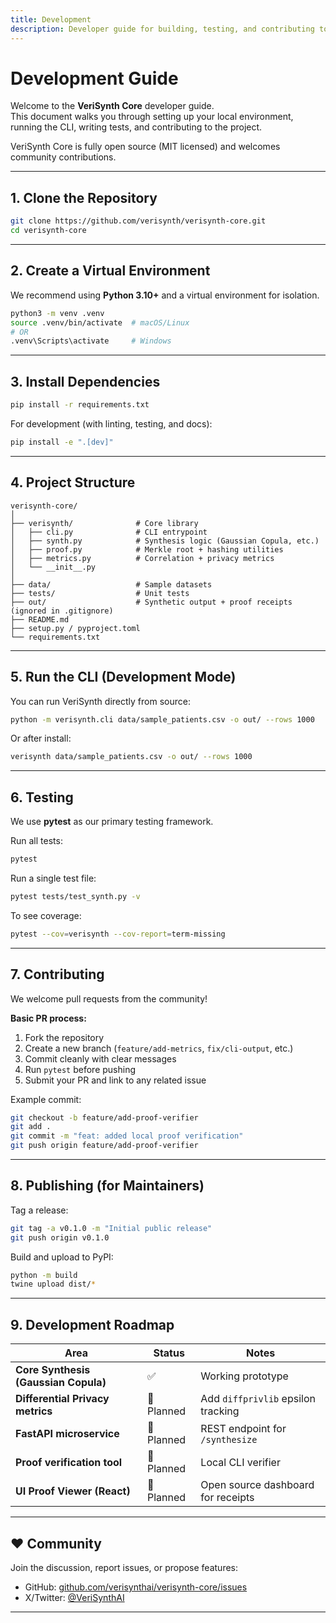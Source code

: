 ```yaml
---
title: Development
description: Developer guide for building, testing, and contributing to VeriSynth Core.
---
```


# Development Guide

Welcome to the **VeriSynth Core** developer guide.  
This document walks you through setting up your local environment, running the CLI, writing tests, and contributing to the project.

VeriSynth Core is fully open source (MIT licensed) and welcomes community contributions.

---

## 1. Clone the Repository

```bash
git clone https://github.com/verisynth/verisynth-core.git
cd verisynth-core
````

---

## 2. Create a Virtual Environment

We recommend using **Python 3.10+** and a virtual environment for isolation.

```bash
python3 -m venv .venv
source .venv/bin/activate  # macOS/Linux
# OR
.venv\Scripts\activate     # Windows
```

---

## 3. Install Dependencies

```bash
pip install -r requirements.txt
```

For development (with linting, testing, and docs):

```bash
pip install -e ".[dev]"
```

---

## 4. Project Structure

```
verisynth-core/
│
├── verisynth/              # Core library
│   ├── cli.py              # CLI entrypoint
│   ├── synth.py            # Synthesis logic (Gaussian Copula, etc.)
│   ├── proof.py            # Merkle root + hashing utilities
│   ├── metrics.py          # Correlation + privacy metrics
│   └── __init__.py
│
├── data/                   # Sample datasets
├── tests/                  # Unit tests
├── out/                    # Synthetic output + proof receipts (ignored in .gitignore)
├── README.md
├── setup.py / pyproject.toml
└── requirements.txt
```

---

## 5. Run the CLI (Development Mode)

You can run VeriSynth directly from source:

```bash
python -m verisynth.cli data/sample_patients.csv -o out/ --rows 1000
```

Or after install:

```bash
verisynth data/sample_patients.csv -o out/ --rows 1000
```

---

## 6. Testing

We use **pytest** as our primary testing framework.

Run all tests:

```bash
pytest
```

Run a single test file:

```bash
pytest tests/test_synth.py -v
```

To see coverage:

```bash
pytest --cov=verisynth --cov-report=term-missing
```

---

## 7. Contributing

We welcome pull requests from the community!

**Basic PR process:**

1. Fork the repository
2. Create a new branch (`feature/add-metrics`, `fix/cli-output`, etc.)
3. Commit cleanly with clear messages
4. Run `pytest` before pushing
5. Submit your PR and link to any related issue

Example commit:

```bash
git checkout -b feature/add-proof-verifier
git add .
git commit -m "feat: added local proof verification"
git push origin feature/add-proof-verifier
```

---

## 8. Publishing (for Maintainers)

Tag a release:

```bash
git tag -a v0.1.0 -m "Initial public release"
git push origin v0.1.0
```

Build and upload to PyPI:

```bash
python -m build
twine upload dist/*
```

---

## 9. Development Roadmap

| Area                                 | Status     | Notes                              |
| ------------------------------------ | ---------- | ---------------------------------- |
| **Core Synthesis (Gaussian Copula)** | ✅          | Working prototype                  |
| **Differential Privacy metrics**     | 🧩 Planned | Add `diffprivlib` epsilon tracking |
| **FastAPI microservice**             | 🧩 Planned | REST endpoint for `/synthesize`    |
| **Proof verification tool**          | 🧩 Planned | Local CLI verifier                 |
| **UI Proof Viewer (React)**          | 🧩 Planned | Open source dashboard for receipts |

---

## ❤️ Community

Join the discussion, report issues, or propose features:

* GitHub: [github.com/verisynthai/verisynth-core/issues](https://github.com/verisynthai/verisynth-core/issues)
* X/Twitter: [@VeriSynthAI](https://x.com/VeriSynth)

---

